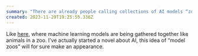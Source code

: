 ```yaml
---
summary: "There are already people calling collections of AI models “zoos”"
created: 2023-11-29T19:25:55.336Z
---
```


Like [here](https://github.com/xetdata/onnx-models), where machine learning models are being gathered together like animals in a zoo. I’ve actually started a novel about AI, this idea of “model zoos” will for sure make an appearance.
